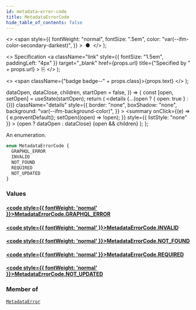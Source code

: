 ```yaml
---
id: metadata-error-code
title: MetadataErrorCode
hide_table_of_contents: false
---
```


  <>
    <span
      style={{
        fontWeight: "normal",
        fontSize: ".5em",
        color: "var(--ifm-color-secondary-darkest)",
      }}
    >
      &nbsp;●&nbsp;
    </span>
  </>
);

  <>
    Specification
    <a
      className="link"
      style={{ fontSize: "1.5em", paddingLeft: "4px" }}
      target="\_blank"
      href={props.url}
      title={"Specified by " + props.url}
    >
      ⎘
    </a>
  </>
);

  <>
    <span className={"badge badge--" + props.class}>{props.text}</span>
  </>
);


  dataOpen,
  dataClose,
  children,
  startOpen = false,
}) => {
  const [open, setOpen] = useState(startOpen);
  return (
    <details
      {...(open ? { open: true } : {})}
      className="details"
      style={{
        border: "none",
        boxShadow: "none",
        background: "var(--ifm-background-color)",
      }}
    >
      <summary
        onClick={(e) => {
          e.preventDefault();
          setOpen((open) => !open);
        }}
        style={{ listStyle: "none" }}
      >
        {open ? dataOpen : dataClose}
      </summary>
      {open && children}
    </details>
  );
};

An enumeration.

```graphql
enum MetadataErrorCode {
  GRAPHQL_ERROR
  INVALID
  NOT_FOUND
  REQUIRED
  NOT_UPDATED
}
```

### Values

#### [<code style={{ fontWeight: 'normal' }}>MetadataErrorCode.<b>GRAPHQL_ERROR</b></code>](#)

>

#### [<code style={{ fontWeight: 'normal' }}>MetadataErrorCode.<b>INVALID</b></code>](#)

>

#### [<code style={{ fontWeight: 'normal' }}>MetadataErrorCode.<b>NOT_FOUND</b></code>](#)

>

#### [<code style={{ fontWeight: 'normal' }}>MetadataErrorCode.<b>REQUIRED</b></code>](#)

>

#### [<code style={{ fontWeight: 'normal' }}>MetadataErrorCode.<b>NOT_UPDATED</b></code>](#)

>

### Member of

[`MetadataError`](../../../api-reference/miscellaneous/objects/metadata-error) <Badge class="secondary" text="object"/>
